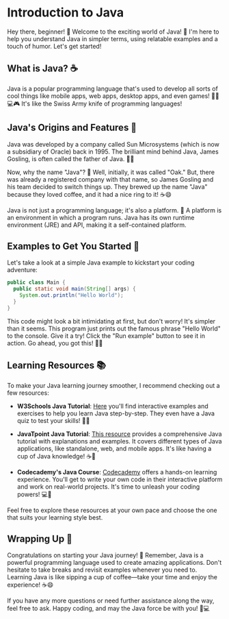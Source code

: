 # Introduction to Java

Hey there, beginner! 🌟 Welcome to the exciting world of Java! 🎉 I'm here to help you understand Java in simpler terms, using relatable examples and a touch of humor. Let's get started!

## What is Java? ☕

Java is a popular programming language that's used to develop all sorts of cool things like mobile apps, web apps, desktop apps, and even games! 📱🌐💻🎮 It's like the Swiss Army knife of programming languages!

## Java's Origins and Features 🌳

Java was developed by a company called Sun Microsystems (which is now a subsidiary of Oracle) back in 1995. The brilliant mind behind Java, James Gosling, is often called the father of Java. 🧔🏻

Now, why the name "Java"? 🤔 Well, initially, it was called "Oak." But, there was already a registered company with that name, so James Gosling and his team decided to switch things up. They brewed up the name "Java" because they loved coffee, and it had a nice ring to it! ☕😄

Java is not just a programming language; it's also a platform. 🚀 A platform is an environment in which a program runs. Java has its own runtime environment (JRE) and API, making it a self-contained platform.

## Examples to Get You Started 🚀

Let's take a look at a simple Java example to kickstart your coding adventure:

```java
public class Main {
  public static void main(String[] args) {
    System.out.println("Hello World");
  }
}
```

This code might look a bit intimidating at first, but don't worry! It's simpler than it seems. This program just prints out the famous phrase "Hello World" to the console. Give it a try! Click the "Run example" button to see it in action. Go ahead, you got this! 💪😄

## Learning Resources 📚

To make your Java learning journey smoother, I recommend checking out a few resources:

- **W3Schools Java Tutorial**: [Here](https://www.w3schools.com/java/) you'll find interactive examples and exercises to help you learn Java step-by-step. They even have a Java quiz to test your skills! 📖✅

- **JavaTpoint Java Tutorial**: [This resource](https://www.javatpoint.com/java-tutorial) provides a comprehensive Java tutorial with explanations and examples. It covers different types of Java applications, like standalone, web, and mobile apps. It's like having a cup of Java knowledge! ☕🧠

- **Codecademy's Java Course**: [Codecademy](https://www.codecademy.com/learn/learn-java) offers a hands-on learning experience. You'll get to write your own code in their interactive platform and work on real-world projects. It's time to unleash your coding powers! 💻🚀

Feel free to explore these resources at your own pace and choose the one that suits your learning style best.

## Wrapping Up 🎁

Congratulations on starting your Java journey! 🎉 Remember, Java is a powerful programming language used to create amazing applications. Don't hesitate to take breaks and revisit examples whenever you need to. Learning Java is like sipping a cup of coffee—take your time and enjoy the experience! ☕😄

If you have any more questions or need further assistance along the way, feel free to ask. Happy coding, and may the Java force be with you! 🌟💻